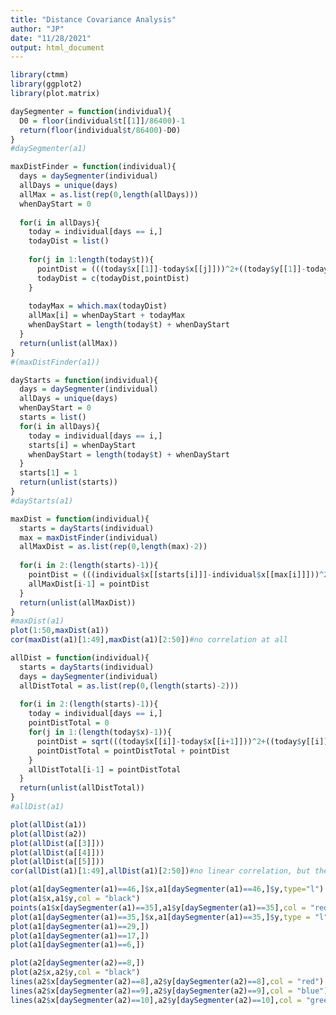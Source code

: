 ```yaml
---
title: "Distance Covariance Analysis"
author: "JP"
date: "11/28/2021"
output: html_document
---
```



```r
library(ctmm)
library(ggplot2)
library(plot.matrix)


```


```r
daySegmenter = function(individual){
  D0 = floor(individual$t[[1]]/86400)-1
  return(floor(individual$t/86400)-D0)
}
#daySegmenter(a1)

maxDistFinder = function(individual){
  days = daySegmenter(individual)
  allDays = unique(days)
  allMax = as.list(rep(0,length(allDays)))
  whenDayStart = 0
  
  for(i in allDays){
    today = individual[days == i,]
    todayDist = list()
    
    for(j in 1:length(today$t)){
      pointDist = (((today$x[[1]]-today$x[[j]]))^2+((today$y[[1]]-today$y[[j]]))^2)
      todayDist = c(todayDist,pointDist)
    }
    
    todayMax = which.max(todayDist)
    allMax[i] = whenDayStart + todayMax
    whenDayStart = length(today$t) + whenDayStart
  }
  return(unlist(allMax))
}
#(maxDistFinder(a1))

dayStarts = function(individual){
  days = daySegmenter(individual)
  allDays = unique(days)
  whenDayStart = 0
  starts = list()
  for(i in allDays){
    today = individual[days == i,]
    starts[i] = whenDayStart
    whenDayStart = length(today$t) + whenDayStart
  }
  starts[1] = 1
  return(unlist(starts))
}
#dayStarts(a1)

maxDist = function(individual){
  starts = dayStarts(individual)
  max = maxDistFinder(individual)
  allMaxDist = as.list(rep(0,length(max)-2))
  
  for(i in 2:(length(starts)-1)){
    pointDist = (((individual$x[[starts[i]]]-individual$x[[max[i]]]))^2+((individual$y[[starts[i]]]-individual$y[[max[i]]]))^2)
    allMaxDist[i-1] = pointDist
  }
  return(unlist(allMaxDist))
}
#maxDist(a1)
plot(1:50,maxDist(a1))
cor(maxDist(a1)[1:49],maxDist(a1)[2:50])#no correlation at all

allDist = function(individual){
  starts = dayStarts(individual)
  days = daySegmenter(individual)
  allDistTotal = as.list(rep(0,(length(starts)-2)))
  
  for(i in 2:(length(starts)-1)){
    today = individual[days == i,]
    pointDistTotal = 0
    for(j in 1:(length(today$x)-1)){
      pointDist = sqrt(((today$x[[i]]-today$x[[i+1]]))^2+((today$y[[i]]-today$y[[i+1]]))^2)
      pointDistTotal = pointDistTotal + pointDist
    }
    allDistTotal[i-1] = pointDistTotal
  }
  return(unlist(allDistTotal))
}
#allDist(a1)
```


```r
plot(allDist(a1))
plot(allDist(a2))
plot(allDist(a[[3]]))
plot(allDist(a[[4]]))
plot(allDist(a[[5]]))
cor(allDist(a1)[1:49],allDist(a1)[2:50])#no linear correlation, but there's a slight patter

plot(a1[daySegmenter(a1)==46,]$x,a1[daySegmenter(a1)==46,]$y,type="l")
plot(a1$x,a1$y,col = "black")
points(a1$x[daySegmenter(a1)==35],a1$y[daySegmenter(a1)==35],col = "red")
plot(a1[daySegmenter(a1)==35,]$x,a1[daySegmenter(a1)==35,]$y,type = "l")
plot(a1[daySegmenter(a1)==29,])
plot(a1[daySegmenter(a1)==17,])
plot(a1[daySegmenter(a1)==6,])

plot(a2[daySegmenter(a2)==8,])
plot(a2$x,a2$y,col = "black")
lines(a2$x[daySegmenter(a2)==8],a2$y[daySegmenter(a2)==8],col = "red")
lines(a2$x[daySegmenter(a2)==9],a2$y[daySegmenter(a2)==9],col = "blue")
lines(a2$x[daySegmenter(a2)==10],a2$y[daySegmenter(a2)==10],col = "green")
```

